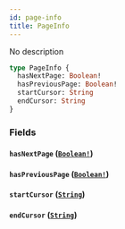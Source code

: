```yaml
---
id: page-info
title: PageInfo
---
```


No description

```graphql
type PageInfo {
  hasNextPage: Boolean!
  hasPreviousPage: Boolean!
  startCursor: String
  endCursor: String
}
```

### Fields

#### `hasNextPage` ([`Boolean!`](/docs/partners/truework/scalars/boolean))

#### `hasPreviousPage` ([`Boolean!`](/docs/partners/truework/scalars/boolean))

#### `startCursor` ([`String`](/docs/partners/truework/scalars/string))

#### `endCursor` ([`String`](/docs/partners/truework/scalars/string))
